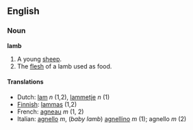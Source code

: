 ==English==
===Noun===
'''lamb'''

#A young [[sheep]].
#The [[flesh]] of a lamb used as food.

====Translations====
*Dutch: [[lam]] ''n'' (1,2), [[lammetje]] ''n'' (1)
*[[Finnish]]: [[lammas]] (1,2)
*French: [[agneau]] ''m'' (1, 2)
*Italian: [[agnello]] ''m'', (''baby lamb'') [[agnellino]] ''m'' (1); agnello ''m'' (2)